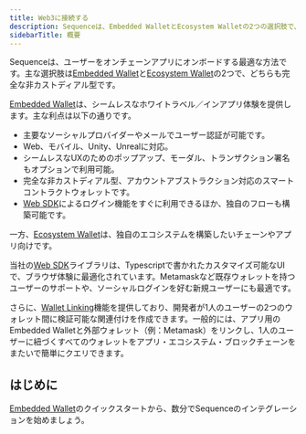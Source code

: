 ```yaml
---
title: Web3に接続する
description: Sequenceは、Embedded WalletとEcosystem Walletの2つの選択肢で、シームレスかつ強力なブロックチェーンウォレットソリューションを提供します。アカウントアブストラクション技術を活用しています。
sidebarTitle: 概要
---
```


Sequenceは、ユーザーをオンチェーンアプリにオンボードする最適な方法です。主な選択肢は[Embedded Wallet](/sdk/headless-wallet/quickstart)と[Ecosystem Wallet](/solutions/wallets/ecosystem/overview)の2つで、どちらも完全な非カストディアル型です。

[Embedded Wallet](/sdk/headless-wallet/quickstart)は、シームレスなホワイトラベル／インアプリ体験を提供します。主な利点は以下の通りです。
- 主要なソーシャルプロバイダーやメールでユーザー認証が可能です。
- Web、モバイル、Unity、Unrealに対応。
- シームレスなUXのためのポップアップ、モーダル、トランザクション署名もオプションで利用可能。
- 完全な非カストディアル型、アカウントアブストラクション対応のスマートコントラクトウォレットです。
- [Web SDK](/sdk/web/overview)によるログイン機能をすぐに利用できるほか、独自のフローも構築可能です。

一方、[Ecosystem Wallet](/solutions/wallets/ecosystem/overview)は、独自のエコシステムを構築したいチェーンやアプリ向けです。

当社の[Web SDK](/sdk/web/overview)ライブラリは、Typescriptで書かれたカスタマイズ可能なUIで、ブラウザ体験に最適化されています。Metamaskなど既存ウォレットを持つユーザーのサポートや、ソーシャルログインを好む新規ユーザーにも最適です。

さらに、[Wallet Linking](/sdk/web/getting-started)機能を提供しており、開発者が1人のユーザーの2つのウォレット間に検証可能な関連付けを作成できます。一般的には、アプリ用のEmbedded Walletと外部ウォレット（例：Metamask）をリンクし、1人のユーザーに紐づくすべてのウォレットをアプリ・エコシステム・ブロックチェーンをまたいで簡単にクエリできます。

## はじめに
[Embedded Wallet](/sdk/headless-wallet/quickstart)のクイックスタートから、数分でSequenceのインテグレーションを始めましょう。